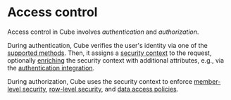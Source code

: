 # Access control

Access control in Cube involves _authentication_ and _authorization_.

During authentication, Cube verifies the user's identity via one of the [supported
methods][ref-auth-methods]. Then, it assigns a [security context][ref-sec-ctx] to the
request, optionally [enriching][ref-sec-ctx-enrich] the security context with additional
attributes, e.g., via the [authentication integration][ref-auth-integration].

During authorization, Cube uses the security context to enforce [member-level
security][ref-mls], [row-level security][ref-rls], and [data access policies][ref-dap].


[ref-auth-methods]: /product/auth/methods
[ref-sec-ctx]: /product/auth/context
[ref-sec-ctx-enrich]: /product/auth/context#enriching-the-security-context
[ref-auth-integration]: /product/auth/context#authentication-integration
[ref-dap]: /product/auth/data-access-policies
[ref-mls]: /product/auth/member-level-security
[ref-rls]: /product/auth/row-level-security